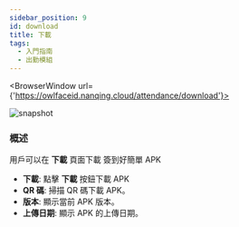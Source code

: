 ```yaml
---
sidebar_position: 9
id: download
title: 下載
tags:
  - 入門指南
  - 出勤模組
---
```



<BrowserWindow url={'https://owlfaceid.nanqing.cloud/attendance/download'}>

![snapshot](/assets/attendance/download.png)

</BrowserWindow>

### 概述

用戶可以在 **下載** 頁面下載 簽到好簡單 APK

- **下載**: 點擊 **下載** 按鈕下載 APK
- **QR 碼**: 掃描 QR 碼下載 APK。
- **版本**: 顯示當前 APK 版本。
- **上傳日期**: 顯示 APK 的上傳日期。

